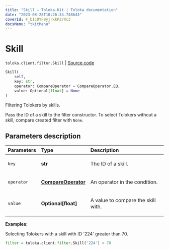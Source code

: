 ```yaml
---
title: "Skill — Toloka-Kit | Toloka documentation"
date: "2023-08-28T10:26:34.748643"
coverId: F_bIcOYF9yjrxkPZrXc3
docsMenu: "tkitMenu"
---
```


# Skill

`toloka.client.filter.Skill` | [Source code](https://github.com/Toloka/toloka-kit/blob/v1.2.1/src/client/filter.py#L227)

```python
Skill(
    self,
    key: str,
    operator: CompareOperator = CompareOperator.EQ,
    value: Optional[float] = None
)
```

Filtering Tolokers by skills.

Pass the ID of a skill to the filter constructor.
To select Tolokers without a skill, compare created filter with `None`.

## Parameters description

| Parameters | Type | Description |
| :----------| :----| :-----------|
`key`|**str**|<p>The ID of a skill.</p>
`operator`|**[CompareOperator](/docs/toloka-kit/reference/toloka.client.primitives.operators.CompareOperator)**|<p>An operator in the condition.</p>
`value`|**Optional\[float\]**|<p>A value to compare the skill with.</p>

**Examples:**

Selecting Tolokers with a skill with ID '224' greater than 70.

```python
filter = toloka.client.filter.Skill('224') > 70
```